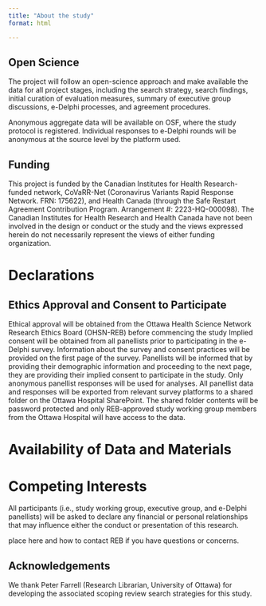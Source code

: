 ```yaml
---
title: "About the study"
format: html

---
```




## Open Science

The project will follow an open-science approach and make available the data for all project stages, including the search strategy, search findings, initial curation of evaluation measures, summary of executive group discussions, e-Delphi processes, and agreement procedures. 

Anonymous aggregate data will be available on OSF, where the study protocol is registered. Individual responses to e-Delphi rounds will be anonymous at the source level by the platform used.

## Funding

This project is funded by the Canadian Institutes for Health Research-funded network, CoVaRR-Net (Coronavirus Variants Rapid Response Network. FRN: 175622), and Health Canada (through the Safe Restart Agreement Contribution Program. Arrangement #: 2223-HQ-000098). The Canadian Institutes for Health Research and Health Canada have not been involved in the design or conduct or the study and the views expressed herein do not necessarily represent the views of either funding organization.

# Declarations

## Ethics Approval and Consent to Participate
Ethical approval will be obtained from the Ottawa Health Science Network Research Ethics Board (OHSN-REB) before commencing the study Implied consent will be obtained from all panellists prior to participating in the e-Delphi survey. Information about the survey and consent practices will be provided on the first page of the survey. Panellists will be informed that by providing their demographic information and proceeding to the next page, they are providing their implied consent to participate in the study.
Only anonymous panellist responses will be used for analyses. All panellist data and responses will be exported from relevant survey platforms to a shared folder on the Ottawa Hospital SharePoint. The shared folder contents will be password protected and only REB-approved study working group members from the Ottawa Hospital will have access to the data. 

# Availability of Data and Materials

# Competing Interests
All participants (i.e., study working group, executive group, and e-Delphi panellists) will be asked to declare any financial or personal relationships that may influence either the conduct or presentation of this research. 

place here and how to contact REB if you have questions or concerns.

## Acknowledgements

We thank Peter Farrell (Research Librarian, University of Ottawa) for developing the associated scoping review search strategies for this study. 


